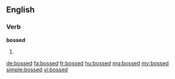 ==English==

===Verb===
'''bossed'''
# {{en-past of|boss}}

[[de:bossed]]
[[fa:bossed]]
[[fr:bossed]]
[[hu:bossed]]
[[mg:bossed]]
[[my:bossed]]
[[simple:bossed]]
[[vi:bossed]]